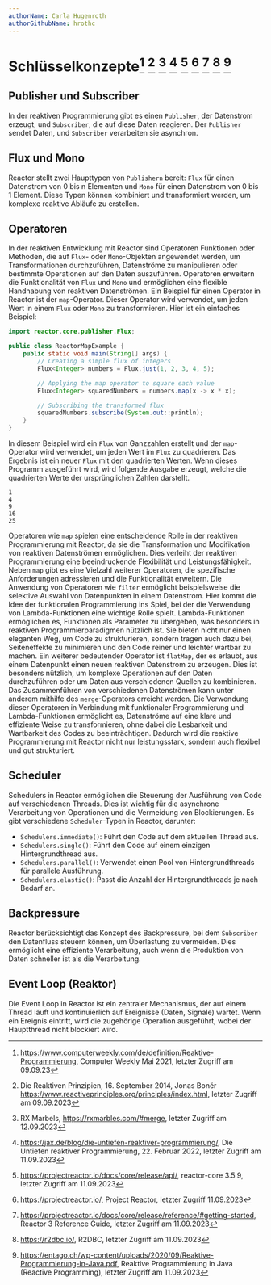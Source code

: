 ```yaml
---
authorName: Carla Hugenroth
authorGithubName: hrothc
---
```


# Schlüsselkonzepte[^1] [^2] [^3] [^4] [^5] [^6] [^7] [^8] [^9]

## Publisher und Subscriber

In der reaktiven Programmierung gibt es einen `Publisher`, der Datenstrom erzeugt, und `Subscriber`, die auf diese Daten reagieren.
Der `Publisher` sendet Daten, und `Subscriber` verarbeiten sie asynchron.

## Flux und Mono

Reactor stellt zwei Haupttypen von `Publishern` bereit: `Flux` für einen Datenstrom von 0 bis n Elementen und `Mono`
für einen Datenstrom von 0 bis 1 Element. Diese Typen können kombiniert und transformiert werden,
um komplexe reaktive Abläufe zu erstellen.

## Operatoren

In der reaktiven Entwicklung mit Reactor sind Operatoren Funktionen oder Methoden,
die auf `Flux`- oder `Mono`-Objekten angewendet werden, um Transformationen durchzuführen,
Datenströme zu manipulieren oder bestimmte Operationen auf den Daten auszuführen.
Operatoren erweitern die Funktionalität von `Flux` und `Mono` und ermöglichen eine flexible Handhabung von reaktiven Datenströmen.
Ein Beispiel für einen Operator in Reactor ist der `map`-Operator. Dieser Operator wird verwendet,
um jeden Wert in einem `Flux` oder `Mono` zu transformieren. Hier ist ein einfaches Beispiel:

```java
import reactor.core.publisher.Flux;

public class ReactorMapExample {
    public static void main(String[] args) {
        // Creating a simple flux of integers
        Flux<Integer> numbers = Flux.just(1, 2, 3, 4, 5);

        // Applying the map operator to square each value
        Flux<Integer> squaredNumbers = numbers.map(x -> x * x);

        // Subscribing the transformed flux
        squaredNumbers.subscribe(System.out::println);
    }
}
```

In diesem Beispiel wird ein `Flux` von Ganzzahlen erstellt und der `map`-Operator wird verwendet, um jeden Wert im `Flux` zu quadrieren.
Das Ergebnis ist ein neuer `Flux` mit den quadrierten Werten. Wenn dieses Programm ausgeführt wird, wird folgende Ausgabe erzeugt,
welche die quadrierten Werte der ursprünglichen Zahlen darstellt.

```
1
4
9
16
25
```

Operatoren wie `map` spielen eine entscheidende Rolle in der reaktiven Programmierung mit Reactor, da sie die
Transformation und Modifikation von reaktiven Datenströmen ermöglichen. Dies verleiht der reaktiven Programmierung
eine beeindruckende Flexibilität und Leistungsfähigkeit. Neben `map` gibt es eine Vielzahl weiterer Operatoren,
die spezifische Anforderungen adressieren und die Funktionalität erweitern.
Die Anwendung von Operatoren wie `filter` ermöglicht beispielsweise die selektive Auswahl von Datenpunkten in einem Datenstrom.
Hier kommt die Idee der funktionalen Programmierung ins Spiel, bei der die Verwendung von Lambda-Funktionen eine wichtige Rolle spielt.
Lambda-Funktionen ermöglichen es, Funktionen als Parameter zu übergeben, was besonders in reaktiven Programmierparadigmen nützlich ist.
Sie bieten nicht nur einen eleganten Weg, um Code zu strukturieren, sondern tragen auch dazu bei, Seiteneffekte zu minimieren und den
Code reiner und leichter wartbar zu machen.
Ein weiterer bedeutender Operator ist `flatMap`, der es erlaubt, aus einem Datenpunkt einen neuen reaktiven Datenstrom zu erzeugen.
Dies ist besonders nützlich, um komplexe Operationen auf den Daten durchzuführen oder um Daten aus verschiedenen Quellen zu kombinieren.
Das Zusammenführen von verschiedenen Datenströmen kann unter anderem mithilfe des `merge`-Operators erreicht werden.
Die Verwendung dieser Operatoren in Verbindung mit funktionaler Programmierung und Lambda-Funktionen ermöglicht es,
Datenströme auf eine klare und effiziente Weise zu transformieren, ohne dabei die Lesbarkeit und Wartbarkeit des Codes zu beeinträchtigen.
Dadurch wird die reaktive Programmierung mit Reactor nicht nur leistungsstark, sondern auch flexibel und gut strukturiert.

## Scheduler

Schedulers in Reactor ermöglichen die Steuerung der Ausführung von Code auf verschiedenen Threads.
Dies ist wichtig für die asynchrone Verarbeitung von Operationen und die Vermeidung von Blockierungen.
Es gibt verschiedene `Scheduler`-Typen in Reactor, darunter:

- `Schedulers.immediate()`: Führt den Code auf dem aktuellen Thread aus.
- `Schedulers.single()`: Führt den Code auf einem einzigen Hintergrundthread aus.
- `Schedulers.parallel()`: Verwendet einen Pool von Hintergrundthreads für parallele Ausführung.
- `Schedulers.elastic()`: Passt die Anzahl der Hintergrundthreads je nach Bedarf an.

## Backpressure

Reactor berücksichtigt das Konzept des Backpressure, bei dem `Subscriber` den Datenfluss steuern können, um Überlastung zu vermeiden.
Dies ermöglicht eine effiziente Verarbeitung, auch wenn die Produktion von Daten schneller ist als die Verarbeitung.

## Event Loop (Reaktor)

Die Event Loop in Reactor ist ein zentraler Mechanismus, der auf einem Thread läuft
und kontinuierlich auf Ereignisse (Daten, Signale) wartet. Wenn ein Ereignis eintritt,
wird die zugehörige Operation ausgeführt, wobei der Hauptthread nicht blockiert wird.

[^1]:
    https://www.computerweekly.com/de/definition/Reaktive-Programmierung, Computer Weekly Mai 2021,
    letzter Zugriff am 09.09.23

[^2]:
    Die Reaktiven Prinzipien, 16. September 2014, Jonas Bonér https://www.reactiveprinciples.org/principles/index.html,
    letzter Zugriff am 09.09.2023

[^3]:
    RX Marbels, https://rxmarbles.com/#merge,
    letzter Zugriff am 12.09.2023

[^4]:
    https://jax.de/blog/die-untiefen-reaktiver-programmierung/, Die Untiefen reaktiver Programmierung, 22. Februar 2022,
    letzter Zugriff am 11.09.2023

[^5]:
    https://projectreactor.io/docs/core/release/api/, reactor-core 3.5.9,
    letzter Zugriff am 11.09.2023

[^6]:
    https://projectreactor.io/, Project Reactor,
    letzter Zugriff 11.09.2023

[^7]:
    https://projectreactor.io/docs/core/release/reference/#getting-started, Reactor 3 Reference Guide,
    letzter Zugriff am 11.09.2023

[^8]:
    https://r2dbc.io/, R2DBC,
    letzter Zugriff am 11.09.2023

[^9]:
    https://entago.ch/wp-content/uploads/2020/09/Reaktive-Programmierung-in-Java.pdf, Reaktive Programmierung in Java (Reactive Programming),
    letzter Zugriff am 11.09.2023
